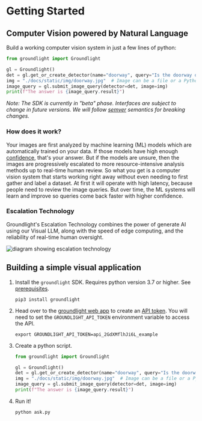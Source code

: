 # Getting Started

## Computer Vision powered by Natural Language

Build a working computer vision system in just a few lines of python:

```python
from groundlight import Groundlight

gl = Groundlight()
det = gl.get_or_create_detector(name="doorway", query="Is the doorway open?")
img = "./docs/static/img/doorway.jpg"  # Image can be a file or a Python object
image_query = gl.submit_image_query(detector=det, image=img)
print(f"The answer is {image_query.result}")
```

_Note: The SDK is currently in "beta" phase. Interfaces are subject to change in future versions. We will follow [semver](https://semver.org/) semantics for breaking changes._

### How does it work?

Your images are first analyzed by machine learning (ML) models which are automatically trained on your data. If those models have high enough [confidence](docs/building-applications/managing-confidence), that's your answer. But if the models are unsure, then the images are progressively escalated to more resource-intensive analysis methods up to real-time human review. So what you get is a computer vision system that starts working right away without even needing to first gather and label a dataset. At first it will operate with high latency, because people need to review the image queries. But over time, the ML systems will learn and improve so queries come back faster with higher confidence.

### Escalation Technology

Groundlight's Escalation Technology combines the power of generate AI using our Visual LLM, along with the speed of edge computing, and the reliability of real-time human oversight.

![diagram showing escalation technology](/img/escalation_diagram.jpg)


## Building a simple visual application

1.  Install the `groundlight` SDK. Requires python version 3.7 or higher. See [prerequisites](#Prerequisites).

    ```shell
    pip3 install groundlight
    ```

1.  Head over to the [groundlight web
    app](https://app.groundlight.ai/reef/my-account/api-tokens) to create an [API token](/docs/getting-started/api-tokens). You will
    need to set the `GROUNDLIGHT_API_TOKEN` environment variable to access the API.

    ```shell
    export GROUNDLIGHT_API_TOKEN=api_2GdXMflhJi6L_example
    ```

1.  Create a python script.

    ```python title="ask.py"
    from groundlight import Groundlight

    gl = Groundlight()
    det = gl.get_or_create_detector(name="doorway", query="Is the doorway open?")
    img = "./docs/static/img/doorway.jpg"  # Image can be a file or a Python object
    image_query = gl.submit_image_query(detector=det, image=img)
    print(f"The answer is {image_query.result}")
    ```

1.  Run it!

    ```shell
    python ask.py
    ```
